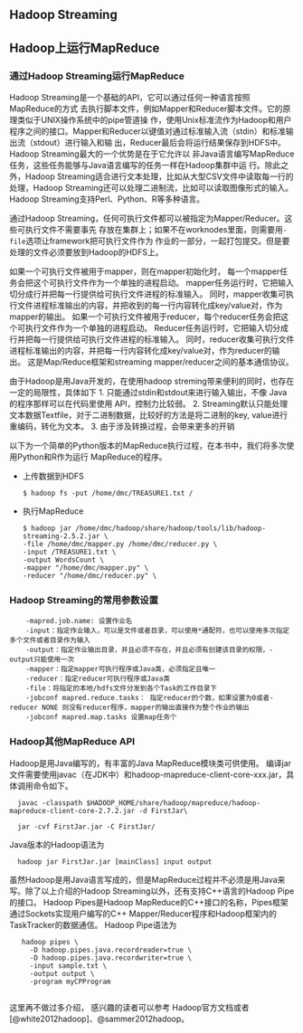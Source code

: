 ## Hadoop Streaming
Hadoop上运行MapReduce
---------------------

### 通过Hadoop Streaming运行MapReduce

Hadoop
Streaming是一个基础的API，它可以通过任何一种语言按照MapReduce的方式
去执行脚本文件，例如Mapper和Reducer脚本文件。它的原理类似于UNIX操作系统中的pipe管道操
作，使用Unix标准流作为Hadoop和用户程序之间的接口。Mapper和Reducer以键值对通过标准输入流（stdin）和标准输出流（stdout）进行输入和输
出，Reducer最后会将运行结果保存到HDFS中。Hadoop
Streaming最大的一个优势是在于它允许以
非Java语言编写MapReduce任务，这些任务能够与Java语言编写的任务一样在Hadoop集群中运
行。除此之外，Hadoop Streaming适合进行文本处理，比如从大型CSV文件中读取每一行的处理，Hadoop Streaming还可以处理二进制流，比如可以读取图像形式的输入。Hadoop Streaming支持Perl、Python、R等多种语言。

通过Hadoop
Streaming，任何可执行文件都可以被指定为Mapper/Reducer。这些可执行文件不需要事先
存放在集群上；如果不在worknodes里面，则需要用`-file`选项让framework把可执行文件作为
作业的一部分，一起打包提交。但是要处理的文件必须要放到Hadoop的HDFS上。

如果一个可执行文件被用于mapper，则在mapper初始化时， 每一个mapper任务会把这个可执行文件作为一个单独的进程启动。 mapper任务运行时，它把输入切分成行并把每一行提供给可执行文件进程的标准输入。 同时，mapper收集可执行文件进程标准输出的内容，并把收到的每一行内容转化成key/value对，作为mapper的输出。 如果一个可执行文件被用于reducer，每个reducer任务会把这个可执行文件作为一个单独的进程启动。 Reducer任务运行时，它把输入切分成行并把每一行提供给可执行文件进程的标准输入。 同时，reducer收集可执行文件进程标准输出的内容，并把每一行内容转化成key/value对，作为reducer的输出。 
这是Map/Reduce框架和streaming mapper/reducer之间的基本通信协议。 

由于Hadoop是用Java开发的，在使用hadoop
streming带来便利的同时，也存在一定的局限性，具体如下 1.
只能通过stdin和stdout来进行输入输出，不像 Java
的程序那样可以在代码里使用 API，控制力比较弱。 2.
Streaming默认只能处理文本数据Textfile，对于二进制数据，比较好的方法是将二进制的key,
value进行重编码，转化为文本。 3. 由于涉及转换过程，会带来更多的开销

以下为一个简单的Python版本的MapReduce执行过程，在本书中，我们将多次使用Python和R作为运行
MapReduce的程序。

-   上传数据到HDFS

        $ hadoop fs -put /home/dmc/TREASURE1.txt /

-   执行MapReduce

        $ hadoop jar /home/dmc/hadoop/share/hadoop/tools/lib/hadoop-streaming-2.5.2.jar \
        -file /home/dmc/mapper.py /home/dmc/reducer.py \
        -input /TREASURE1.txt \
        -output WordsCount \
        -mapper "/home/dmc/mapper.py" \
        -reducer "/home/dmc/reducer.py" \

### Hadoop Streaming的常用参数设置


        -mapred.job.name: 设置作业名
        -input：指定作业输入，可以是文件或者目录，可以使用*通配符，也可以使用多次指定多个文件或者目录作为输入
        -output：指定作业输出目录，并且必须不存在，并且必须有创建该目录的权限，-output只能使用一次
        -mapper：指定mapper可执行程序或Java类，必须指定且唯一
        -reducer：指定reducer可执行程序或Java类
        -file：将指定的本地/hdfs文件分发到各个Task的工作目录下
        -jobconf mapred.reduce.tasks： 指定reducer的个数，如果设置为0或者-reducer NONE 则没有reducer程序，mapper的输出直接作为整个作业的输出
        -jobconf mapred.map.tasks 设置map任务个

### Hadoop其他MapReduce API

Hadoop是用Java编写的，有丰富的Java MapReduce模块类可供使用。
编译jar文件需要使用javac（在JDK中）和hadoop-mapreduce-client-core-xxx.jar，具体调用命令如下。

      javac -classpath $HADOOP_HOME/share/hadoop/mapreduce/hadoop-mapreduce-client-core-2.7.2.jar -d FirstJar\

      jar -cvf FirstJar.jar -C FirstJar/

Java版本的Hadoop语法为

      hadoop jar FirstJar.jar [mainClass] input output

虽然Hadoop是用Java语言写成的，但是MapReduce过程并不必须是用Java来写。除了以上介绍的Hadoop
Streaming以外，还有支持C++语言的Hadoop
Pipe的接口。
Hadoop Pipes是Hadoop MapReduce的C++接口的名称，Pipes框架通过Sockets实现用户编写的C++ Mapper/Reducer程序和Hadoop框架内的TaskTracker的数据通信。
Hadoop Pipe语法为

       hadoop pipes \
         -D hadoop.pipes.java.recordreader=true \
         -D hadoop.pipes.java.recordwriter=true \
         -input sample.txt \
         -output output \
         -program myCPProgram
         
这里再不做过多介绍， 感兴趣的读者可以参考
Hadoop官方文档或者[@white2012hadoop]、@sammer2012hadoop。
